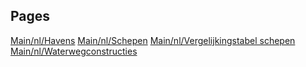 
== Pages ==
[[Main/nl/Havens]]
[[Main/nl/Schepen]]
[[Main/nl/Vergelijkingstabel schepen]]
[[Main/nl/Waterwegconstructies]]
